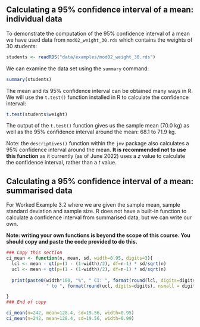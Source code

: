 ## Calculating a 95% confidence interval of a mean: individual data {#sec-cimean-r-ind}

To demonstrate the computation of the 95% confidence interval of a mean we have used data from `mod02_weight_30.rds` which contains the weights of 30 students:

```r
students <- readRDS("data/examples/mod02_weight_30.rds")
```

We can examine the data set using the `summary` command:

```r
summary(students)
```

The mean and its 95% confidence interval can be obtained many ways in R. We will use the `t.test()` function installed in R to calculate the confidence interval:

```r
t.test(students$weight)
```

The output of the `t.test()` function gives us the sample mean (70.0 kg) as well as the 95% confidence interval around the mean: 68.1 to 71.9 kg.

Note: the `descriptives()` function within the `jmv` package also calculates a 95% confidence interval around the mean. **It is recommended not to use this function** as it currently (as of June 2022) uses a *z* value to calculate the confidence interval, rather than a *t* value.


## Calculating a 95% confidence interval of a mean: summarised data {#sec-cimean-r-summ}

For Worked Example 3.2 where we are given the sample mean, sample standard deviation and sample size. R does not have a built-in function to calculate a confidence interval from summarised data, but we can write our own.

**Note: writing your own functions is beyond the scope of this course. You should copy and paste the code provided to do this.**

```r
### Copy this section
ci_mean <- function(n, mean, sd, width=0.95, digits=3){
  lcl <- mean - qt(p=(1 - (1-width)/2), df=n-1) * sd/sqrt(n)
  ucl <- mean + qt(p=(1 - (1-width)/2), df=n-1) * sd/sqrt(n)
  
  print(paste0(width*100, "%", " CI: ", format(round(lcl, digits=digits), nsmall = digits),
               " to ", format(round(ucl, digits=digits), nsmall = digits) ))

}
### End of copy

ci_mean(n=242, mean=128.4, sd=19.56, width=0.95)
ci_mean(n=242, mean=128.4, sd=19.56, width=0.99)
```
